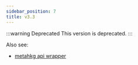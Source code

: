 ```yaml
---
sidebar_position: 7
title: v3.3
---
```


:::warning Deprecated
This version is deprecated.
:::

Also see:
- [metahkg api wrapper](./v3.3/wrapper)


<Swagger url="https://openapi.metahkg.org/v3.3/openapi.yaml" />
